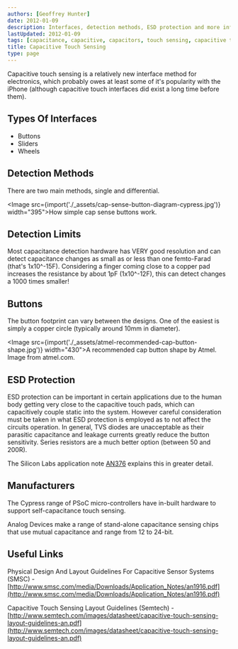 ```yaml
---
authors: [Geoffrey Hunter]
date: 2012-01-09
description: Interfaces, detection methods, ESD protection and more info on capacitive touch sensing.
lastUpdated: 2012-01-09
tags: [capacitance, capacitive, capacitors, touch sensing, capacitive touch sensing, buttons, ESD protection]
title: Capacitive Touch Sensing
type: page
---
```


Capacitive touch sensing is a relatively new interface method for electronics, which probably owes at least some of it's popularity with the iPhone (although capacitive touch interfaces did exist a long time before them).

## Types Of Interfaces

* Buttons
* Sliders
* Wheels

## Detection Methods

There are two main methods, single and differential.

<Image src={import('./_assets/cap-sense-button-diagram-cypress.jpg')} width="395">How simple cap sense buttons work.</Image>

## Detection Limits

Most capacitance detection hardware has VERY good resolution and can detect capacitance changes as small as or less than one femto-Farad (that's 1x10^-15F). Considering a finger coming close to a copper pad increases the resistance by about 1pF (1x10^-12F), this can detect changes a 1000 times smaller!

## Buttons

The button footprint can vary between the designs. One of the easiest is simply a copper circle (typically around 10mm in diameter).

<Image src={import('./_assets/atmel-recommended-cap-button-shape.jpg')} width="430">A recommended cap button shape by Atmel. Image from atmel.com.</Image>

## ESD Protection

ESD protection can be important in certain applications due to the human body getting very close to the capacitive touch pads, which can capacitively couple static into the system. However careful consideration must be taken in what ESD protection is employed as to not affect the circuits operation. In general, TVS diodes are unacceptable as their parasitic capacitance and leakage currents greatly reduce the button sensitivity. Series resistors are a much better option (between 50 and 200R).

The Silicon Labs application note [AN376](http://www.silabs.com/Support%20Documents/TechnicalDocs/AN376.pdf) explains this in greater detail.

## Manufacturers

The Cypress range of PSoC micro-controllers have in-built hardware to support self-capacitance touch sensing.

Analog Devices make a range of stand-alone capacitance sensing chips that use mutual capacitance and range from 12 to 24-bit.

## Useful Links

Physical Design And Layout Guidelines For Capacitive Sensor Systems (SMSC) - [http://www.smsc.com/media/Downloads/Application_Notes/an1916.pdf](http://www.smsc.com/media/Downloads/Application_Notes/an1916.pdf)

Capacitive Touch Sensing Layout Guidelines (Semtech) - [http://www.semtech.com/images/datasheet/capacitive-touch-sensing-layout-guidelines-an.pdf](http://www.semtech.com/images/datasheet/capacitive-touch-sensing-layout-guidelines-an.pdf)
